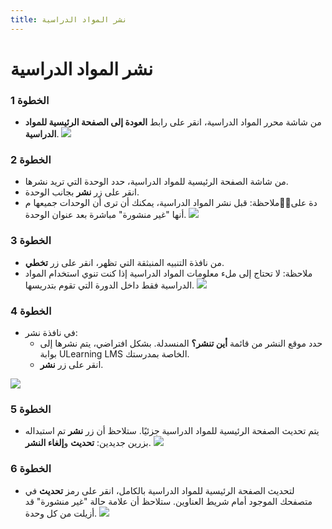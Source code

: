 ---
title: نشر المواد الدراسية
---


# نشر المواد الدراسية

### الخطوة 1
- من شاشة محرر المواد الدراسية، انقر على رابط **العودة إلى الصفحة الرئيسية للمواد الدراسية**.
![](/img/ulearning/teacher/prepare35.png)

### الخطوة 2
- من شاشة الصفحة الرئيسية للمواد الدراسية، حدد الوحدة التي تريد نشرها.
- انقر على زر **نشر** بجانب الوحدة.
- ملاحظة: قبل نشر المواد الدراسية، يمكنك أن ترى أن الوحدات جميعها م标ّدة على أنها "غير منشورة" مباشرة بعد عنوان الوحدة.
![](/img/ulearning/teacher/prepare36.png)

### الخطوة 3
- من نافذة التنبيه المنبثقة التي تظهر، انقر على زر **تخطي**.
- ملاحظة: لا تحتاج إلى ملء معلومات المواد الدراسية إذا كنت تنوي استخدام المواد الدراسية فقط داخل الدورة التي تقوم بتدريسها.
![](/img/ulearning/teacher/prepare37.png)

### الخطوة 4
- في نافذة نشر:
  - حدد موقع النشر من قائمة **أين تنشر؟** المنسدلة. بشكل افتراضي، يتم نشرها إلى بوابة ULearning LMS الخاصة بمدرستك.
  - انقر على زر **نشر**.

![](/img/ulearning/teacher/prepare38.png)

### الخطوة 5
- يتم تحديث الصفحة الرئيسية للمواد الدراسية جزئيًا. ستلاحظ أن زر **نشر** تم استبداله بزرين جديدين: **تحديث** و**إلغاء النشر**.
![](/img/ulearning/teacher/prepare39.png)

### الخطوة 6
- لتحديث الصفحة الرئيسية للمواد الدراسية بالكامل، انقر على رمز **تحديث** في متصفحك الموجود أمام شريط العناوين. ستلاحظ أن علامة حالة "غير منشورة" قد أزيلت من كل وحدة.
![](/img/ulearning/teacher/prepare40.png)
